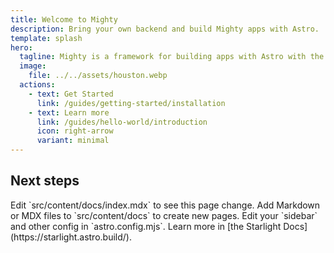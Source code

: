 ```yaml
---
title: Welcome to Mighty
description: Bring your own backend and build Mighty apps with Astro.
template: splash
hero:
  tagline: Mighty is a framework for building apps with Astro with the backend of your choice.
  image:
    file: ../../assets/houston.webp
  actions:
    - text: Get Started
      link: /guides/getting-started/installation
    - text: Learn more
      link: /guides/hello-world/introduction
      icon: right-arrow
      variant: minimal
---
```



## Next steps

<CardGrid stagger>
  <Card title="Update content" icon="pencil">
    Edit `src/content/docs/index.mdx` to see this page change.
  </Card>
  <Card title="Add new content" icon="add-document">
    Add Markdown or MDX files to `src/content/docs` to create new pages.
  </Card>
  <Card title="Configure your site" icon="setting">
    Edit your `sidebar` and other config in `astro.config.mjs`.
  </Card>
  <Card title="Read the docs" icon="open-book">
    Learn more in [the Starlight Docs](https://starlight.astro.build/).
  </Card>
</CardGrid>
